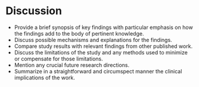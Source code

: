 # Discussion  
- Provide a brief synopsis of key findings with particular emphasis on how the findings add to the body of pertinent knowledge.  
- Discuss possible mechanisms and explanations for the findings.  
- Compare study results with relevant findings from other published work.  
- Discuss the limitations of the study and any methods used to minimize or compensate for those limitations.  
- Mention any crucial future research directions.  
- Summarize in a straightforward and circumspect manner the clinical implications of the work.  